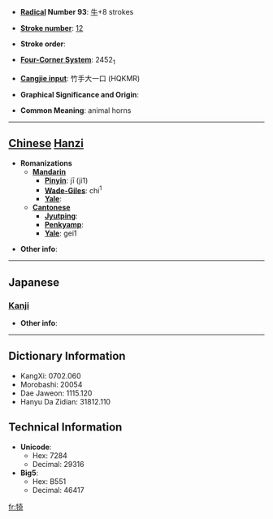 * '''[[Wiktionary:Chinese radical index| Radical]] Number 93''': [[Wiktionary:Chinese radical index 牛|牛]]+8 strokes

* '''[[Wiktionary:Chinese total strokes index|Stroke number]]''': [[Wiktionary:Chinese total strokes index 12|12]]

* '''Stroke order''': 

* '''[[Wiktionary:Chinese four corner index|Four-Corner System]]''': 2452<sub>1</sub>

* '''[[Wiktionary:Chinese Cangjie index|Cangjie input]]''': 竹手大一口 (HQKMR)

* '''Graphical Significance and Origin''': 

* '''Common Meaning''': animal horns

----

== [[Chinese]] [[Hanzi]] ==

* '''Romanizations'''
** '''[[Mandarin]]'''
*** '''[[Pinyin]]''': jī (ji1)
*** '''[[Wade-Giles]]''': chi<sup>1</sup>
*** '''[[Yale]]''': 
** '''[[Cantonese]]'''
*** '''[[Jyutping]]''':
*** '''[[Penkyamp]]''': 
*** '''[[Yale]]''': gei1

* '''Other info''': 

----

==Japanese==
===[[Kanji]]===
{{kanji|on readings=[[い]] (i), [[き]] (ki)|kun readings=}}

* '''Other info''':  

----

== Dictionary Information ==

* KangXi: 0702.060
* Morobashi: 20054
* Dae Jaweon: 1115.120
* Hanyu Da Zidian: 31812.110

== Technical Information ==

* '''Unicode''':
** Hex: 7284
** Decimal: 29316
* '''Big5''':
** Hex: B551
** Decimal: 46417

[[fr:犄]]